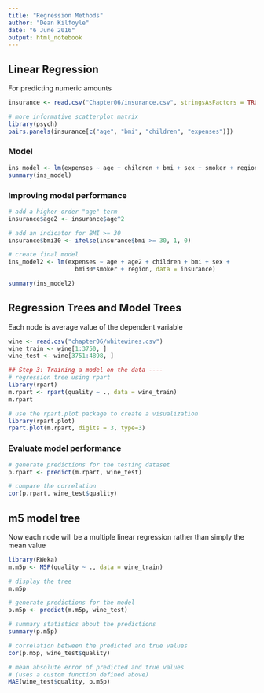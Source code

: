 ```yaml
---
title: "Regression Methods"
author: "Dean Kilfoyle"
date: "6 June 2016"
output: html_notebook
---
```


## Linear Regression

For predicting numeric amounts

```r
insurance <- read.csv("Chapter06/insurance.csv", stringsAsFactors = TRUE)

# more informative scatterplot matrix
library(psych)
pairs.panels(insurance[c("age", "bmi", "children", "expenses")])
```


### Model

```r
ins_model <- lm(expenses ~ age + children + bmi + sex + smoker + region, data = insurance)
summary(ins_model)
```



### Improving model performance

```r
# add a higher-order "age" term
insurance$age2 <- insurance$age^2

# add an indicator for BMI >= 30
insurance$bmi30 <- ifelse(insurance$bmi >= 30, 1, 0)

# create final model
ins_model2 <- lm(expenses ~ age + age2 + children + bmi + sex +
                   bmi30*smoker + region, data = insurance)

summary(ins_model2)
```


## Regression Trees and Model Trees

Each node is average value of the dependent variable

```r
wine <- read.csv("chapter06/whitewines.csv")
wine_train <- wine[1:3750, ]
wine_test <- wine[3751:4898, ]

## Step 3: Training a model on the data ----
# regression tree using rpart
library(rpart)
m.rpart <- rpart(quality ~ ., data = wine_train)
m.rpart
```


```r
# use the rpart.plot package to create a visualization
library(rpart.plot)
rpart.plot(m.rpart, digits = 3, type=3)
```



### Evaluate model performance

```r
# generate predictions for the testing dataset
p.rpart <- predict(m.rpart, wine_test)

# compare the correlation
cor(p.rpart, wine_test$quality)
```

## m5 model tree

Now each node will be a multiple linear regression rather than simply the mean value

```r
library(RWeka)
m.m5p <- M5P(quality ~ ., data = wine_train)

# display the tree
m.m5p
```


```r
# generate predictions for the model
p.m5p <- predict(m.m5p, wine_test)

# summary statistics about the predictions
summary(p.m5p)

# correlation between the predicted and true values
cor(p.m5p, wine_test$quality)

# mean absolute error of predicted and true values
# (uses a custom function defined above)
MAE(wine_test$quality, p.m5p)
```

